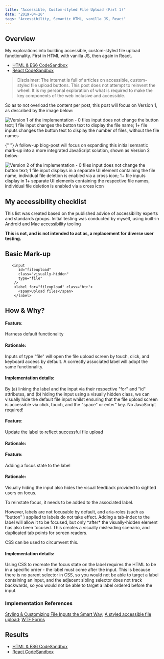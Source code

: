 ```yaml
---
title: "Accessible, Custom-styled File Upload (Part 1)"
date: "2019-04-20"
tags: "Accessibility, Semantic HTML, vanilla JS, React"
---
```



## Overview
<BodyText>
My explorations into building accessible, custom-styled file upload functionality. First in HTML with vanilla JS, then again in React.
</BodyText>  

- [HTML & ES6 CodeSandbox](https://codesandbox.io/s/accessible-custom-styled-file-input-vanilla-js-fw6b8?file=/index.html)
- [React CodeSandbox](https://codesandbox.io/s/accessible-custom-styled-file-input-react-r3h91?file=/src/Form/FileUpload.js)

> Disclaimer: The internet is full of articles on accessible, custom-styled file upload buttons. This post does not attempt to reinvent the wheel. It is my personal exploration of what is required to make the key components of the web inclusive and accessible.

<BodyText>
So as to not overload the content per post, this post will focus on Version 1, as described by the image below:
</BodyText>  

![Version 1 of the implementation - 0 files input does not change the button text; 1 file input changes the button text to display the file name; 1+ file inputs changes the button text to display the number of files, without the file names](../../../static/assets/accessible-file-upload--v1.jpg)
  
  <BodyText>
</BodyText>
<BodyText>
  {" "}
  A follow-up blog-post will focus on expanding this initial semantic mark-up into a more integrated JavaScript solution, shown as Version 2 below:
</BodyText>  

![Version 2 of the implementation - 0 files input does not change the button text; 1 file input displays in a separate UI element containing the file name, individual file deletion is enabled via a cross icon; 1+ file inputs display in 1+ separate UI elements containing the respective file names, individual file deletion is enabled via a cross icon](../../../static/assets/accessible-file-upload--v2.jpg)
  
  <BodyText>
</BodyText>

## My accessibility checklist

This list was created based on the published advice of accessibility experts and standards groups. Initial testing was conducted by myself, using built-in Android and Mac accessibility tooling

**This is not, and is not intended to act as, a replacement for diverse user testing.**

<A11yChecklist />

## Basic Mark-up

```
   <input
      id="fileupload"
      class="visually-hidden"
      type="file"
    />
    <label for="fileupload" class="btn">
      <span>Upload files</span>
    </label>
```

## How & Why?

<Accordion>
  <div title="Signalling functionality for keyboard users #1">
    <h4>Feature:</h4>
    <p>Harness default functionality</p>
    <h4>Rationale:</h4>
    <p>
    Inputs of type "file" will open the file upload screen by touch, click, and keyboard access by default. A correctly associated label will adopt the same functionality. 
    </p>
    <h4>Implementation details:</h4>
    <p>By (a) linking the label and the input via their respective "for"
 and "id" attributes, and (b) hiding the input using a visually hidden class, we can visually hide the default file input whilst ensuring that the file upload screen is accessible via click, touch, and the "space" or enter" key. No JavaScript required!
 
</p>
  </div>
  <div title="Signalling functionality for keyboard users #2">
    <h4>Feature:</h4>
    <p>
      Update the label to reflect successful file upload
    </p>
    <h4>Rationale:</h4>
    <p>
   </p>
  </div>
  <div title="Signalling functionality to sighted users #1">
    <h4>Feature:</h4>
    <p>
      Adding a focus state to the label</p>  
    <h4>Rationale:</h4>
    <p>
     Visually hiding the input also hides the visual feedback provided to sighted users on focus. </p>  <p>To reinstate focus, it needs to be added to the associated label.</p><p> However, labels are not focusable by default, and aria-roles (such as "button" ) applied to labels do not take effect. Adding a tab-index to the label will allow it to be focused, but only *after* the visually-hidden element has also been focused. This creates a visually misleading scenario, and duplicated tab points for screen readers.
</p>
<p>
CSS can be used to circumvent this. 
    </p>
    <h4>Implementation details:</h4>
   <p>Using CSS to recreate the focus state on the label requires the HTML to be in a specific order - the label must come after the input. This is because there is no parent selector in CSS, so you would not be able to target a label containing an input, and the adjacent sibling selector does not track backwards, so you would not be able to target a label ordered before the input. 
</p>
  </div>
</Accordion>

<References>
<h3>Implementation References</h3>
<a href="http://tympanus.net/codrops/2015/09/15/styling-customizing-file-inputs-smart-way/" target="_blank">Styling & Customizing File Inputs the Smart Way</a>;  <a href="https://accessabilly.com/a-styled-accessible-file-upload/" target="_blank">A styled accessible file upload</a>; <a href="http://wtfforms.com/" target="_blank">WTF Forms</a> 
</References>



## Results

- [HTML & ES6 CodeSandbox](https://codesandbox.io/s/accessible-custom-styled-file-input-vanilla-js-fw6b8?file=/index.html)
- [React CodeSandbox](https://codesandbox.io/s/accessible-custom-styled-file-input-react-r3h91?file=/src/Form/FileUpload.js)

